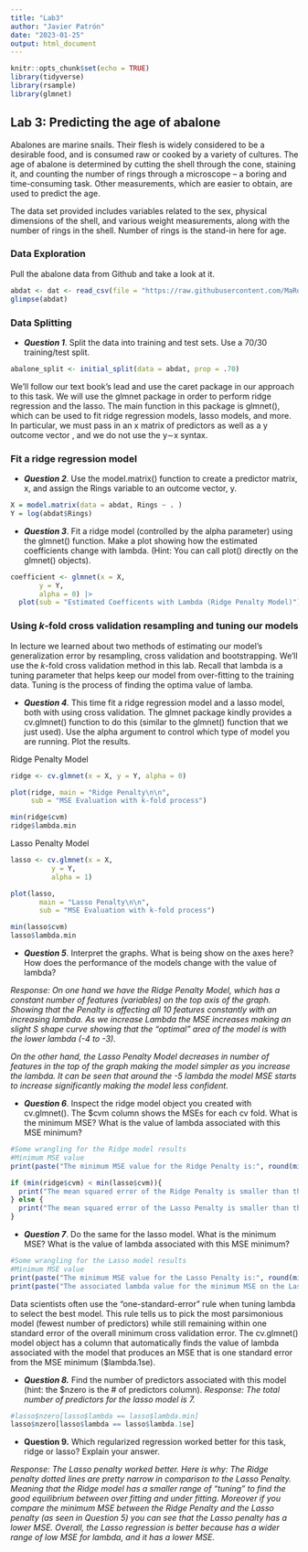 ```yaml
---
title: "Lab3"
author: "Javier Patrón"
date: "2023-01-25"
output: html_document
---
```


```r
knitr::opts_chunk$set(echo = TRUE)
library(tidyverse)
library(rsample)
library(glmnet)
```

## Lab 3: Predicting the age of abalone

Abalones are marine snails. Their flesh is widely considered to be a desirable food, and is consumed raw or cooked by a variety of cultures. The age of abalone is determined by cutting the shell through the cone, staining it, and counting the number of rings through a microscope -- a boring and time-consuming task. Other measurements, which are easier to obtain, are used to predict the age.

The data set provided includes variables related to the sex, physical dimensions of the shell, and various weight measurements, along with the number of rings in the shell. Number of rings is the stand-in here for age.

### Data Exploration

Pull the abalone data from Github and take a look at it.

```r
abdat <- dat <- read_csv(file = "https://raw.githubusercontent.com/MaRo406/eds-232-machine-learning/main/data/abalone-data.csv")
glimpse(abdat)

```

### Data Splitting

-   ***Question 1***. Split the data into training and test sets. Use a 70/30 training/test split.

```r
abalone_split <- initial_split(data = abdat, prop = .70)

```

We'll follow our text book's lead and use the caret package in our approach to this task. We will use the glmnet package in order to perform ridge regression and the lasso. The main function in this package is glmnet(), which can be used to fit ridge regression models, lasso models, and more. In particular, we must pass in an x matrix of predictors as well as a y outcome vector , and we do not use the y∼x syntax.

### Fit a ridge regression model

-   ***Question 2***. Use the model.matrix() function to create a predictor matrix, x, and assign the Rings variable to an outcome vector, y.

```r

X = model.matrix(data = abdat, Rings ~ . )
Y = log(abdat$Rings)

```


-   ***Question 3***. Fit a ridge model (controlled by the alpha parameter) using the glmnet() function. Make a plot showing how the estimated coefficients change with lambda. (Hint: You can call plot() directly on the glmnet() objects).

```r
coefficient <- glmnet(x = X,
       y = Y,
       alpha = 0) |> 
  plot(sub = "Estimated Coefficents with Lambda (Ridge Penalty Model)")

```


### Using *k*-fold cross validation resampling and tuning our models

In lecture we learned about two methods of estimating our model's generalization error by resampling, cross validation and bootstrapping. We'll use the *k*-fold cross validation method in this lab. Recall that lambda is a tuning parameter that helps keep our model from over-fitting to the training data. Tuning is the process of finding the optima value of lamba.

-   ***Question 4***. This time fit a ridge regression model and a lasso model, both with using cross validation. The glmnet package kindly provides a cv.glmnet() function to do this (similar to the glmnet() function that we just used). Use the alpha argument to control which type of model you are running. Plot the results.

Ridge Penalty Model
```r
ridge <- cv.glmnet(x = X, y = Y, alpha = 0)

plot(ridge, main = "Ridge Penalty\n\n",
     sub = "MSE Evaluation with k-fold process")

min(ridge$cvm)
ridge$lambda.min

```

Lasso Penalty Model
```r

lasso <- cv.glmnet(x = X,
          y = Y,
          alpha = 1)

plot(lasso,
       main = "Lasso Penalty\n\n",
       sub = "MSE Evaluation with k-fold process")

min(lasso$cvm)
lasso$lambda.min

```


-   ***Question 5***. Interpret the graphs. What is being show on the axes here? How does the performance of the models change with the value of lambda?

*Response: On one hand we have the Ridge Penalty Model, which has a constant number of features (variables) on the top axis of the graph. Showing that the Penalty is affecting all 10 features constantly with an increasing lambda. As we increase Lambda the MSE increases making an slight S shape curve showing that the "optimal" area of the model is with the lower lambda (-4 to -3).*

*On the other hand, the Lasso Penalty Model decreases in number of features in the top of the graph making the model simpler as you increase the lambda. It can be seen that around the -5 lambda the model MSE starts to increase significantly making the model less confident. *

-   ***Question 6***. Inspect the ridge model object you created with cv.glmnet(). The \$cvm column shows the MSEs for each cv fold. What is the minimum MSE? What is the value of lambda associated with this MSE minimum?

```r
#Some wrangling for the Ridge model results
#Minimum MSE value
print(paste("The minimum MSE value for the Ridge Penalty is:", round(min(ridge$cvm),5), "and the associated lambda value is", round(ridge$lambda.min,5)))

```


```r

if (min(ridge$cvm) < min(lasso$cvm)){
  print("The mean squared error of the Ridge Penalty is smaller than the Lasso Penaly")
} else {
  print("The mean squared error of the Lasso Penalty is smaller than the Ridge Penaly")
}
```



-   ***Question 7***. Do the same for the lasso model. What is the minimum MSE? What is the value of lambda associated with this MSE minimum?

```r
#Some wrangling for the Lasso model results
#Minimum MSE value
print(paste("The minimum MSE value for the Lasso Penalty is:", round(min(lasso$cvm),5)))
print(paste("The associated lambda value for the minimum MSE on the Lasso pensalty graph is", round(lasso$lambda.min,5)))

```

Data scientists often use the "one-standard-error" rule when tuning lambda to select the best model. This rule tells us to pick the most parsimonious model (fewest number of predictors) while still remaining within one standard error of the overall minimum cross validation error. The cv.glmnet() model object has a column that automatically finds the value of lambda associated with the model that produces an MSE that is one standard error from the MSE minimum (\$lambda.1se).

-   ***Question 8.*** Find the number of predictors associated with this model (hint: the \$nzero is the \# of predictors column).
*Response: The total number of predictors for the lasso model is 7.*

```r
#lasso$nzero[lasso$lambda == lasso$lambda.min]
lasso$nzero[lasso$lambda == lasso$lambda.1se]

```


-   **Question 9.** Which regularized regression worked better for this task, ridge or lasso? Explain your answer.

*Response: The Lasso penalty worked better. Here is why: The Ridge penalty dotted lines are pretty narrow in comparison to the Lasso Penalty. Meaning that the Ridge model has a smaller range of "tuning" to find the good equilibrium between over fitting and under fitting. Moreover if you compare the minimum MSE between the Ridge Penalty and the Lasso penalty (as seen in Question 5) you can see that the Lasso penalty has a lower MSE. Overall, the Lasso regression is better because has a wider range of low MSE for lambda, and it has a lower MSE. *
